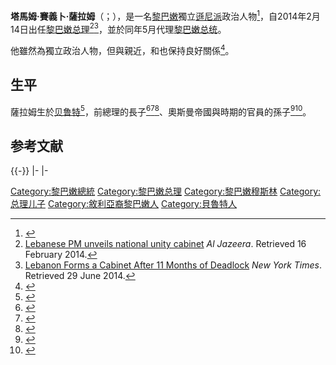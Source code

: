 {{Infobox Officeholder
|name	          = 塔馬姆·薩拉姆
|image            = Tammam Salam 2014-09-26.jpg
|native_name      = تمّام سلام
|native_name_lang = ar
|caption        = 
|office         = [[黎巴嫩总理|黎巴嫩总理]]
|president      = [[米歇尔·苏莱曼|米歇尔·苏莱曼]]<br>自己{{small|（代理）}}<br>[[米切尔·奥恩|米切尔·奥恩]]
|term_start     = 2014年2月15日
|term_end       = 2016年12月18日
|predecessor    = [[納吉布·米卡提|納吉布·米卡提]]
|successor      = [[萨阿德·哈里里|萨阿德·哈里里]]
|office1        = [[黎巴嫩总统|黎巴嫩总统]]<br>{{small|代理}}
|term_start1    = 2014年5月25日
|term_end1      = 2016年10月31日
|predecessor1   = [[米歇尔·苏莱曼|米歇尔·苏莱曼]]
|successor1     = [[米切尔·奥恩|米切尔·奥恩]]
|office2        = {{le|文化部 (黎巴嫩)|Ministry of Culture (Lebanon)|文化部部長}}
|primeminister2 = [[福阿德·西尼乌拉|福阿德·西尼乌拉]]
|term_start2    = 2008年7月11日
|term_end2      = 2009年11月9日
|predecessor2   = {{le|塔里克·米特里|Tarek Mitri}}
|successor2     = {{le|薩利姆·瓦德|Salim Wardeh}}
|birth_date     = {{birth year and age|1945|5|13|df=y}}
|birth_place    = {{LEB}}[[贝鲁特|贝鲁特]]
|death_date     = 
|death_place    = 
|alma_mater     = {{le|海斯汀大學|Haigazian University}}
|party          = [[無黨籍|無黨籍]]
|profession     =
|spouse         = {{le|拉瑪·薩拉姆|Lama Salam|拉瑪·芭德萊蒂娜}}
|children       = 3
|religion    = [[伊斯蘭教|伊斯蘭教]][[遜尼派|遜尼派]]
}}

'''塔馬姆·賽義卜·薩拉姆'''（{{lang-ar|تمّام صائب سلام}}；{{bd|1945年|5月13日|}}），是一名[[黎巴嫩|黎巴嫩]]獨立[[遜尼派|遜尼派]]政治人物<ref name=mou3aug>{{cite news|last=Moubayed|first=Sami|title=Nasrallah and the three Lebanons|url=http://www.atimes.com/atimes/Middle_East/HH03Ak01.html|accessdate=27 March 2013|newspaper=Asia Times Online|date=3 August 2006|archive-date=2013-05-11|archive-url=https://web.archive.org/web/20130511041924/http://www.atimes.com/atimes/Middle_East/HH03Ak01.html|dead-url=yes}}</ref>，自2014年2月14日出任[[黎巴嫩总理|黎巴嫩总理]]<ref name="aljazeera.com">[http://www.aljazeera.com/news/middleeast/2014/02/lebanese-pm-unveils-national-unity-cabinet-2014215112754343666.html Lebanese PM unveils national unity cabinet] {{Wayback|url=http://www.aljazeera.com/news/middleeast/2014/02/lebanese-pm-unveils-national-unity-cabinet-2014215112754343666.html |date=20200807133611 }} ''Al Jazeera''. Retrieved 16 February 2014.</ref><ref name="nytimes.com">[http://www.nytimes.com/2014/02/16/world/middleeast/lebanese-leader-forms-cabinet-after-10-months-of-deadlock.html?_r=0 Lebanon Forms a Cabinet After 11 Months of Deadlock] {{Wayback|url=http://www.nytimes.com/2014/02/16/world/middleeast/lebanese-leader-forms-cabinet-after-10-months-of-deadlock.html?_r=0 |date=20210125081402 }} ''New York Times''. Retrieved 29 June 2014.</ref>，並於同年5月代理[[黎巴嫩总统|黎巴嫩总统]]。

他雖然為獨立政治人物，但與{{le|3月14日聯盟|March 14 Alliance}}親近，和{{le|3月8日聯盟|March 8 Alliance}}也保持良好關係<ref name=reu5apr>{{cite news|title=Hezbollah bloc to back Salam for Lebanon premier|url=http://in.reuters.com/article/2013/04/05/lebanon-government-hezbollah-salam-idINDEE93408U20130405|accessdate=5 April 2013|newspaper=Reuters|date=5 April 2013|archive-date=2014-02-22|archive-url=https://web.archive.org/web/20140222222148/http://in.reuters.com/article/2013/04/05/lebanon-government-hezbollah-salam-idINDEE93408U20130405|dead-url=no}}</ref>。

==生平==
薩拉姆生於[[贝鲁特|贝鲁特]]<ref name=wleaks3march>{{cite news|title=Lebanon Biographies of Potential Prime Ministers Following PM Karami's Cabinet Resignation|url=http://www.cablegatesearch.net/cable.php?id=05BEIRUT654|accessdate=27 March 2013|work=Wikileaks|date=3 March 2003|deadurl=yes|archiveurl=https://web.archive.org/web/20131004212858/http://www.cablegatesearch.net/cable.php?id=05BEIRUT654|archivedate=2013年10月4日}}</ref>，前總理{{le|賽義卜·薩拉姆|Saeb Salam}}的長子<ref name=mou>{{cite journal|last=Moubayed|first=Sami|title=From Father to Son in Beiruti Politics|journal=Mid East Views|date=n.d.|url=http://www.mideastviews.com/print.php?art=430|accessdate=27 March 2013|deadurl=yes|archiveurl=https://archive.is/20130411090945/http://www.mideastviews.com/print.php?art=430|archivedate=2013年4月11日}}</ref><ref name=yeh2feb>{{cite journal|author=Ranwa Yehia|title=Salam bid farewell|journal=Al Ahram Weekly|date=27 January – 2 February 2000|volume=466|url=http://weekly.ahram.org.eg/2000/466/re3.htm|accessdate=27 March 2013|archive-date=2013-09-21|archive-url=https://web.archive.org/web/20130921054426/http://weekly.ahram.org.eg/2000/466/re3.htm|dead-url=no}}</ref><ref name=dak5apr>{{cite news|author=Hussein Dakroub|title=Salam emerges as Lebanon’s next PM|url=http://www.dailystar.com.lb/News/Politics/2013/Apr-05/212660-salam-emerges-as-lebanons-next-pm.ashx#axzz2PVqkb3k2|accessdate=5 April 2013|newspaper=The Daily Star|date=5 April 2013|location=Beirut|archive-date=2020-11-12|archive-url=https://web.archive.org/web/20201112232029/http://www.dailystar.com.lb/News/Politics/2013/Apr-05/212660-salam-emerges-as-lebanons-next-pm.ashx#axzz2PVqkb3k2|dead-url=no}}</ref>、奧斯曼帝國與{{le|大黎巴嫩|Greater Lebanon}}時期的官員{{le|薩利姆·阿里·薩拉姆|Salim Ali Salam}}的孫子<ref name=aljaz5apr>{{cite news|title=Lebanon's March 14 camp endorses PM candidate|url=http://www.aljazeera.com/news/middleeast/2013/04/20134511453853799.html|accessdate=5 April 2013|work=Al Jazeera|date=5 April 2013|archive-date=2020-06-13|archive-url=https://web.archive.org/web/20200613232446/https://www.aljazeera.com/news/middleeast/2013/04/20134511453853799.html|dead-url=no}}</ref><ref name=zat5apr>{{cite news|title=How Tammam Salam Became a Consensual Candidate|url=http://moulahazat.com/2013/04/05/how-tammam-salam-became-a-consensual-candidate/|accessdate=5 April 2013|work=Moulahazat|date=5 April 2013|archive-date=2021-01-16|archive-url=https://web.archive.org/web/20210116062720/https://moulahazat.com/2013/04/05/how-tammam-salam-became-a-consensual-candidate/|dead-url=no}}</ref>。

== 参考文献 ==
{{Reflist}}

{{-}}
{{s-start}}
{{s-off|[[黎巴嫩|黎巴嫩]]}}
{{s-bef|before={{le|塔里克·米特里|Tarek Mitri}}}}
{{s-ttl|title={{le|文化部 (黎巴嫩)|Ministry of Culture (Lebanon)|文化部部長}}|years=2008年－2009年}}
{{s-aft|after={{le|薩利姆·瓦德|Salim Wardeh}}}}
|-
{{s-bef|before=[[納吉布·米卡提|納吉布·米卡提]]}}
{{s-ttl|title=[[黎巴嫩总理|黎巴嫩总理]]|years=2014年－2016年}}
{{s-aft|after=[[萨阿德·哈里里|萨阿德·哈里里]]}}
|-
{{s-bef|before=[[米歇尔·苏莱曼|米歇尔·苏莱曼]]}}
{{s-ttl|title=[[黎巴嫩总统|黎巴嫩总统]]<br />{{small|代理}}|years=2014年－2016年}}
{{s-aft|after=[[米切尔·奥恩|米切尔·奥恩]]}}
{{s-end}}

{{Authority control}}

{{DEFAULTSORT:Salam, Tammam}}
[[Category:黎巴嫩總統|Category:黎巴嫩總統]]
[[Category:黎巴嫩总理|Category:黎巴嫩总理]]
[[Category:黎巴嫩穆斯林|Category:黎巴嫩穆斯林]]
[[Category:总理儿子|Category:总理儿子]]
[[Category:敘利亞裔黎巴嫩人|Category:敘利亞裔黎巴嫩人]]
[[Category:貝魯特人|Category:貝魯特人]]